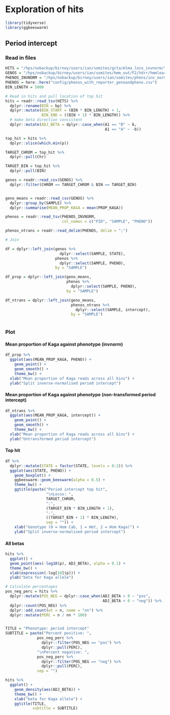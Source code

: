 # Exploration of hits

```r
library(tidyverse)
library(ggbeeswarm)
```


## Period intercept

### Read in files

```r
HITS = "/hps/nobackup/birney/users/ian/somites/gcta/mlma_loco_invnorm/true/hdrr/None/5000/0.8/intercept.loco.mlma"
GENOS = "/hps/nobackup/birney/users/ian/somites/hmm_out/F2/hdrr/hmmlearn_true/None/5000/0.8.csv"
PHENOS_INVNORM = "/hps/nobackup/birney/users/ian/somites/phens/inv_norm/intercept.phen"
PHENOS = here::here("config/phenos_with_reporter_genoandpheno.csv")
BIN_LENGTH = 5000

# Read in hits and pull location of top hit
hits = readr::read_tsv(HITS) %>% 
  dplyr::rename(BIN = bp) %>% 
  dplyr::mutate(BIN_START = (BIN * BIN_LENGTH) + 1,
                BIN_END = ((BIN + 1) * BIN_LENGTH)) %>% 
  # make beta direction consistent
  dplyr::mutate(ADJ_BETA = dplyr::case_when(A1 == "B" ~ b,
                                            A1 == "A" ~ -b))

top_hit = hits %>% 
  dplyr::slice(which.min(p)) 

TARGET_CHROM = top_hit %>% 
  dplyr::pull(Chr)

TARGET_BIN = top_hit %>% 
  dplyr::pull(BIN)

genos = readr::read_csv(GENOS) %>% 
  dplyr::filter(CHROM == TARGET_CHROM & BIN == TARGET_BIN)


geno_means = readr::read_csv(GENOS) %>% 
  dplyr::group_by(SAMPLE) %>% 
  dplyr::summarise(MEAN_PROP_KAGA = mean(PROP_KAGA))

phenos = readr::read_tsv(PHENOS_INVNORM,
                         col_names = c("FID", "SAMPLE", "PHENO"))

phenos_ntrans = readr::read_delim(PHENOS, delim = ";")

# Join

df = dplyr::left_join(genos %>% 
                        dplyr::select(SAMPLE, STATE),
                      phenos %>% 
                        dplyr::select(SAMPLE, PHENO),
                      by = "SAMPLE")

df_prop = dplyr::left_join(geno_means,
                           phenos %>% 
                             dplyr::select(SAMPLE, PHENO),
                           by = "SAMPLE")

df_ntrans = dplyr::left_join(geno_means,
                             phenos_ntrans %>% 
                               dplyr::select(SAMPLE, intercept),
                             by = "SAMPLE")
  
```

### Plot

#### Mean proportion of Kaga against phenotype (invnorm)

```r
df_prop %>% 
  ggplot(aes(MEAN_PROP_KAGA, PHENO)) +
    geom_point() +
    geom_smooth() +
    theme_bw() +
  xlab("Mean proportion of Kaga reads across all bins") +
  ylab("Split inverse-normalised period intercept")
```

#### Mean proportion of Kaga against phenotype (non-transformed period intercept)

```r
df_ntrans %>% 
  ggplot(aes(MEAN_PROP_KAGA, intercept)) +
    geom_point() +
    geom_smooth() +
    theme_bw() +
  xlab("Mean proportion of Kaga reads across all bins") +
  ylab("Untransformed period intercept")
```

#### Top hit

```r
df %>% 
  dplyr::mutate(STATE = factor(STATE, levels = 0:2)) %>% 
  ggplot(aes(STATE, PHENO)) +
    geom_boxplot() +
    ggbeeswarm::geom_beeswarm(alpha = 0.5) +
    theme_bw() +
    ggtitle(paste("Period intercept top hit",
                  "\nLocus: ",
                  TARGET_CHROM,
                  ":", 
                  (TARGET_BIN * BIN_LENGTH + 1),
                  "-",
                  ((TARGET_BIN + 1) * BIN_LENGTH),
                  sep = "")) +
    xlab("Genotype (0 = Hom Cab, 1 = Het, 2 = Hom Kaga)") +
    ylab("Split inverse-normalised period intercept")
```

#### All betas

```r
hits %>% 
  ggplot() +
  geom_point(aes(-log10(p), ADJ_BETA), alpha = 0.1) +
  theme_bw() +
  xlab(expression(-log[10](p))) +
  ylab("beta for Kaga allele")
```

```r
# Calculate percentages
pos_neg_perc = hits %>% 
  dplyr::mutate(POS_NEG = dplyr::case_when(ADJ_BETA > 0 ~ "pos",
                                           ADJ_BETA < 0 ~ "neg")) %>% 
  dplyr::count(POS_NEG) %>% 
  dplyr::add_count(wt = n, name = "nn") %>% 
  dplyr::mutate(PERC = n / nn * 100)


TITLE = "Phenotype: period intercept"
SUBTITLE = paste("Percent positive: ",
              pos_neg_perc %>% 
                dplyr::filter(POS_NEG == "pos") %>% 
                dplyr::pull(PERC),
              "\nPercent negative: ",
              pos_neg_perc %>% 
                dplyr::filter(POS_NEG == "neg") %>% 
                dplyr::pull(PERC),
              sep = "")

hits %>% 
  ggplot() +
    geom_density(aes(ADJ_BETA)) +
    theme_bw() +
    xlab("beta for Kaga allele") +
    ggtitle(TITLE,
            subtitle = SUBTITLE)
```

